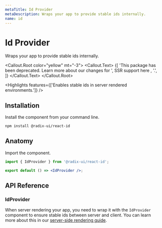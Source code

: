 ```yaml
---
metaTitle: Id Provider
metaDescription: Wraps your app to provide stable ids internally.
name: id
---
```


# Id Provider

<Description>Wraps your app to provide stable ids internally.</Description>

<Callout.Root color="yellow" mt="-3">
  <Callout.Text>
    {[
      'This package has been deprecated. Learn more about our changes for ',
      <Link href="/primitives/docs/guides/server-side-rendering">
        SSR support here
      </Link>,
      '.',
    ]}
  </Callout.Text>
</Callout.Root>

<Highlights
  features={['Enables stable ids in server rendered environments.']}
/>

## Installation

Install the component from your command line.

```bash
npm install @radix-ui/react-id
```

## Anatomy

Import the component.

```jsx
import { IdProvider } from '@radix-ui/react-id';

export default () => <IdProvider />;
```

## API Reference

### IdProvider

When server rendering your app, you need to wrap it with the `IdProvider` component to ensure stable ids between server and client. You can learn more about this in our [server-side rendering guide](/primitives/docs/guides/server-side-rendering).

